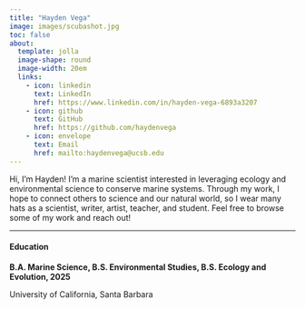 ```yaml
---
title: "Hayden Vega" 
image: images/scubashot.jpg
toc: false 
about: 
  template: jolla 
  image-shape: round
  image-width: 20em 
  links:
    - icon: linkedin 
      text: LinkedIn
      href: https://www.linkedin.com/in/hayden-vega-6893a3207
    - icon: github
      text: GitHub
      href: https://github.com/haydenvega
    - icon: envelope
      text: Email
      href: mailto:haydenvega@ucsb.edu
---
```


Hi, I'm Hayden! I'm a marine scientist interested in leveraging ecology and environmental science to conserve marine systems. Through my work, I hope to connect others to science and our natural world, so I wear many hats as a scientist, writer, artist, teacher, and student. Feel free to browse some of my work and reach out!

------------------------------------------------------------------------

#### Education

<p class="custom-subtitle">

**B.A. Marine Science, B.S. Environmental Studies, B.S. Ecology and Evolution, 2025**

</p>

<p class="custom-subtitle2">

University of California, Santa Barbara

</p>


